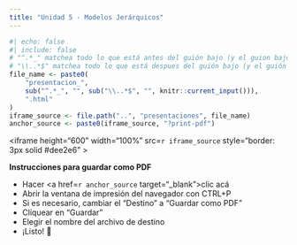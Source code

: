 ```yaml
---
title: "Unidad 5 - Modelos Jerárquicos"
---
```


```r
#| echo: false
#| include: false
# "^.*_" matchea todo lo que está antes del guión bajo (y el guion bajo)
# "\\..*$" matchea todo lo que está despues del guión bajo (y el guión bajo)
file_name <- paste0(
    "presentacion_", 
    sub("^.*_", "", sub("\\..*$", "", knitr::current_input())), 
    ".html"
)
iframe_source <- file.path("..", "presentaciones", file_name)
anchor_source <- paste0(iframe_source, "?print-pdf")
```

<iframe 
    height="600" 
    width="100%" 
    src=`r iframe_source`
    style="border: 3px solid #dee2e6"
    >
</iframe>

**Instrucciones para guardar como PDF**

* Hacer <a href=`r anchor_source` target="_blank">clic acá</a>
* Abrir la ventana de impresión del navegador con CTRL+P
* Si es necesario, cambiar el "Destino" a "Guardar como PDF"
* Cliquear en "Guardar"
* Elegir el nombre del archivo de destino
* ¡Listo! 🎉
